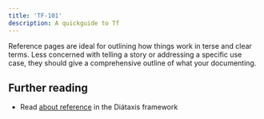 ```yaml
---
title: 'TF-101'
description: A quickguide to Tf
---
```


Reference pages are ideal for outlining how things work in terse and clear terms.
Less concerned with telling a story or addressing a specific use case, they should give a comprehensive outline of what your documenting.

## Further reading

- Read [about reference](https://diataxis.fr/reference/) in the Diátaxis framework
